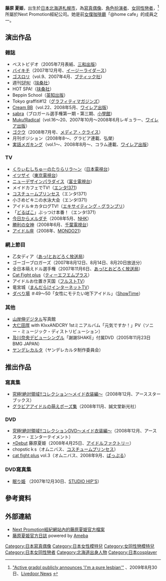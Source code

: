 {{blpsources|time=2018-09-12T00:50:15+00:00}}
{{Infobox model
| name          = 藤原夏姫
| image         = 
| image_size    = 
| caption       = 
| alt           = 
| birth_name    = 
| birth_date    = {{birth date and age|1986|8|9}}
| birth_place   = {{JPN}}[[北海道|北海道]][[札幌市|札幌市]]
| death_date    = 
| death_place   = 
| other_names   = 
| occupation    = [[寫真偶像|寫真偶像]]、[[Cosplay|角色扮演者]]
| ethnicity     = 
| height        = {{convert|1.59|m|ft|0|abbr=on}}
| weight        = 不詳
| measurements  = 
}}
'''藤原 夏姫'''{{BD|1986年|8月9日|catIdx=Fujiwara Natsuki}}，出生於[[日本|日本]][[北海道|北海道]][[札幌市|札幌市]]，為[[寫真偶像|寫真偶像]]、[[Cosplay|角色扮演者]]、[[女同性戀者|女同性戀者]]，<ref name="livedoor">[http://news.livedoor.com/article/detail/4322531/ "Active gradol publicly announces 'I'm a pure lesbian'"] {{Wayback|url=http://news.livedoor.com/article/detail/4322531/ |date=20150414073711 }}、2009年8月30日、[[Livedoor|Livedoor News]] {{Ja icon}}</ref> 所屬於Next Promotion經紀公司。她是前[[女僕咖啡廳|女僕咖啡廳]]「@home cafe」的成員之一。

== 演出作品 ==
=== 雜誌 ===
*ベストビデオ（2005年7月表紙、[[三和出版|三和出版]]）
*[[バイキチ|バイキチ]]（2007年12月号、[[イージーライダース|イージーライダース]]）
*[[ゴスロリ|ゴスロリ]]（vol.9、2007年4月、[[ブティック社|ブティック社]]）
*週刊[[SPA!|SPA!]]（[[扶桑社|扶桑社]]）
*HOT SPA!（[[扶桑社|扶桑社]]）
*Beppin School（[[英知出版|英知出版]]）
*Tokyo graffiti#12（[[グラフィティマガジンズ|グラフィティマガジンズ]]）
*[[Cream_BB|Cream BB]]（vol.22、2008年5月、[[ワイレア出版|ワイレア出版]]）
*[[sabra|sabra]]（ブロガール選手権第一期・第三期、[[小學館|小學館]]）
*[[Muku!Radical|Muku!Radical]]（vol.16～20、2007年10月～2008年6月レギュラー、[[ワイレア出版|ワイレア出版]]）
*[[ゴクウ|ゴクウ]]（2008年7月号、[[メディア・クライス|メディア・クライス]]）
*月刊ポジション（2008年8～、グラビア連載、弘榮）
*[[実話メガキング|実話メガキング]]（vol.1～、2008年8月～、コラム連載、[[ワイレア出版|ワイレア出版]]）

=== TV ===
*[[くりぃむしちゅーのたりらリラ〜ン|くりぃむしちゅーのたりらリラ〜ン]]（[[日本電視台|日本電視台]]）
*[[イツザイ|イツザイ]]（[[東京電視台|東京電視台]]）
*[[ニューデザインパラダイス|ニューデザインパラダイス]]（[[富士電視台|富士電視台]]）
*メイドカフェでTV!（[[エンタ!371|エンタ!371]]）
*[[コスチュームプリンセス|コスチュームプリンセス]]（エンタ!371）
*小さめビキニの水泳大会（エンタ!371）
*アイドル☆カタログTV!（[[エキサイティング・グランプリ|エキサイティング・グランプリ]]）
*「[[どるばこ|どるばこ]]」ぶっつけ本番！（エンタ!371）
*[[今日からメルダチ|今日からメルダチ]]（2008年5月、[[日本放送協會|NHK]]）
*[[勝利の女神|勝利の女神]]（2008年6月、[[千葉電視台|千葉電視台]]）
*[[アイドル座|アイドル座]]（2008年、[[MONDO21|MONDO21]]）

=== 網上節目 ===
*乙女ディア（[[あっ!とおどろく放送局|あっ!とおどろく放送局]]）
*ゴーゴーブロガーズ（2007年8月12日、8月14日、8月20日放送分）
*全日本萌えドル選手権（2007年11月6日、[[あっ!とおどろく放送局|あっ!とおどろく放送局]]）
*[[Cat_Fight_plus|Cat Fight plus]]（[[ティーエフエムプラス|ティーエフエムプラス]]）
*アイドルお仕置き天国（[[フルストTV|フルストTV]]）
*竜宮城（[[まんだらけ|まんだらけ]]インターネットTV）
*[[ダベり場|ダベり場]] ＃49～50「女性にモテたい地下アイドル」（[[ShowTime|ShowTime]]）

=== 其他 ===
*[[山岸伸|山岸伸]]デジタル写真館
*[[大仁田厚|大仁田厚]] with KIxxANDCRY 1stミニアルバム「元気ですか！」PV（ソニー・ミュージック・ディストリビューション）
*[[及川奈央|及川奈央]]デビューシングル「謝謝SHAKE」付属DVD（2005年11月23日 BMG JAPAN）
*[[ヤンデレ|ヤンデレ]][[カルタ|カルタ]]（ヤンデレカルタ制作委員会）

== 推出作品 ==
=== 寫真集 ===
*[[究極!絶対領域!!コレクション〜メイド衣装編〜|究極!絶対領域!!コレクション〜メイド衣装編〜]]（2008年12月、アーススターブックス）
*[[グラビアアイドルの萌えポーズ集|グラビアアイドルの萌えポーズ集]]（2008年11月、誠文堂新光社）

=== DVD ===
*[[究極!絶対領域!!コレクション|究極!絶対領域!!コレクションDVD〜メイド衣装編〜]]（2008年12月、アーススター・エンターテイメント）
*[[*Debut|*Debut]] 藤原夏姫（2008年4月25日、[[アイドルファクトリー|アイドルファクトリー]]）
*chopsticｋs（オムニバス、[[コスチュームプリンセス|コスチュームプリンセス]]）
*[[cat_fight_plus|cat fight plus]] vol.3（オムニバス、2008年9月、[[ぱっぷる|ぱっぷる]]）

=== DVD寫真集 ===
*[[眠り姫|眠り姫]] （2007年12月30日、[[STUDIO_HIP'S|STUDIO HIP'S]]）

==參考資料==
{{reflist}}

==外部連結==
*[http://studio.nextpro.co.jp/model_session/fujiwara_natsuki_100918SE.html Next Promotion經紀網站內的藤原夏姫官方檔案] {{Wayback|url=http://studio.nextpro.co.jp/model_session/fujiwara_natsuki_100918SE.html |date=20200128114917 }} {{Ja icon}}
*[http://ameblo.jp/fujiwaranatsuki/ 藤原夏姫官方日誌]{{Wayback|url=http://ameblo.jp/fujiwaranatsuki/ |date=20110810192725 }} powered by [[Ameba|Ameba]] {{Ja icon}}

{{DEFAULTSORT:Fujiwara, Natsuki}}
[[Category:日本寫真偶像|Category:日本寫真偶像]]
[[Category:日本女性模特兒|Category:日本女性模特兒]]
[[Category:女同性戀模特兒|Category:女同性戀模特兒]]
[[Category:日本女同性戀者|Category:日本女同性戀者]]
[[Category:北海道出身人物|Category:北海道出身人物]]
[[Category:日本cosplayer|Category:日本cosplayer]]
